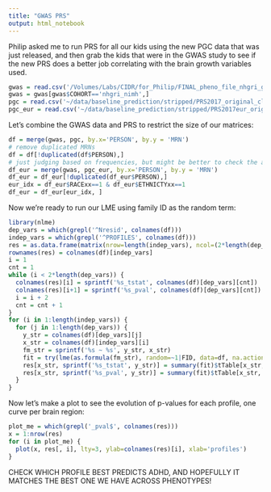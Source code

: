 ```yaml
---
title: "GWAS PRS"
output: html_notebook
---
```


Philip asked me to run PRS for all our kids using the new PGC data that was just released, and then grab the kids that were in the GWAS study to see if the new PRS does a better job correlating with the brain growth variables used.

```r
gwas = read.csv('/Volumes/Labs/CIDR/for_Philip/FINAL_pheno_file_nhgri_genr_combined_18Aug2016.csv')
gwas = gwas[gwas$COHORT=='nhgri_nimh',]
pgc = read.csv('~/data/baseline_prediction/stripped/PRS2017_original_clump_default.csv')
pgc_eur = read.csv('~/data/baseline_prediction/stripped/PRS2017eur_original_clump_default.csv')
```

Let's combine the GWAS data and PRS to restrict the size of our matrices:

```r
df = merge(gwas, pgc, by.x='PERSON', by.y = 'MRN')
# remove duplicated MRNs
df = df[!duplicated(df$PERSON),]
# just judging based on frequencies, but might be better to check the actual coding later
df_eur = merge(gwas, pgc_eur, by.x='PERSON', by.y = 'MRN')
df_eur = df_eur[!duplicated(df_eur$PERSON),]
eur_idx = df_eur$RACExx==1 & df_eur$ETHNICTYxx==1
df_eur = df_eur[eur_idx, ]
```

Now we're ready to run our LME using family ID as the random term:

```r
library(nlme)
dep_vars = which(grepl('^Nresid', colnames(df)))
indep_vars = which(grepl('^PROFILES', colnames(df)))
res = as.data.frame(matrix(nrow=length(indep_vars), ncol=(2*length(dep_vars))))
rownames(res) = colnames(df)[indep_vars]
i = 1
cnt = 1
while (i < 2*length(dep_vars)) {
  colnames(res)[i] = sprintf('%s_tstat', colnames(df)[dep_vars][cnt])
  colnames(res)[i+1] = sprintf('%s_pval', colnames(df)[dep_vars][cnt])
  i = i + 2
  cnt = cnt + 1
}
for (i in 1:length(indep_vars)) {
  for (j in 1:length(dep_vars)) {
    y_str = colnames(df)[dep_vars][j]
    x_str = colnames(df)[indep_vars][i]
    fm_str = sprintf('%s ~ %s', y_str, x_str)
    fit = try(lme(as.formula(fm_str), random=~1|FID, data=df, na.action = na.omit))
    res[x_str, sprintf('%s_tstat', y_str)] = summary(fit)$tTable[x_str,'t-value']
    res[x_str, sprintf('%s_pval', y_str)] = summary(fit)$tTable[x_str,'p-value']
  }
}
```

Now let's make a plot to see the evolution of p-values for each profile, one curve per brain region:

```r
plot_me = which(grepl('_pval$', colnames(res)))
x = 1:nrow(res)
for (i in plot_me) {
  plot(x, res[, i], lty=3, ylab=colnames(res)[i], xlab='profiles')
}
```

CHECK WHICH PROFILE BEST PREDICTS ADHD, AND HOPEFULLY IT MATCHES THE BEST ONE WE HAVE ACROSS PHENOTYPES!
